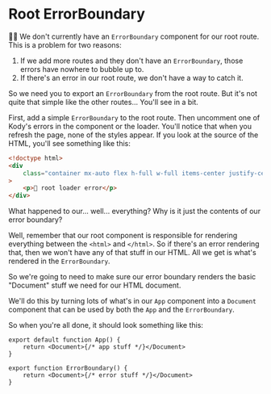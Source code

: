 # Root ErrorBoundary

<EpicVideo url="https://www.epicweb.dev/workshops/full-stack-foundations/error-handling/improving-error-handling-with-a-document-component" />

👨‍💼 We don't currently have an `ErrorBoundary` component for our root route. This
is a problem for two reasons:

1. If we add more routes and they don't have an `ErrorBoundary`, those errors have
   nowhere to bubble up to.
2. If there's an error in our root route, we don't have a way to catch it.

So we need you to export an `ErrorBoundary` from the root route. But it's not
quite that simple like the other routes... You'll see in a bit.

First, add a simple `ErrorBoundary` to the root route. Then uncomment one of
Kody's errors in the component or the loader. You'll notice that when you
refresh the page, none of the styles appear. If you look at the source of the
HTML, you'll see something like this:

```html
<!doctype html>
<div
	class="container mx-auto flex h-full w-full items-center justify-center bg-destructive p-20 text-h2 text-destructive-foreground"
>
	<p>🐨 root loader error</p>
</div>
```

What happened to our... well... everything? Why is it just the contents of our
error boundary?

Well, remember that our root component is responsible for rendering everything
between the `<html>` and `</html>`. So if there's an error rendering that, then
we won't have any of that stuff in our HTML. All we get is what's rendered in
the `ErrorBoundary`.

So we're going to need to make sure our error boundary renders the basic
"Document" stuff we need for our HTML document.

We'll do this by turning lots of what's in our `App` component into a `Document`
component that can be used by both the `App` and the `ErrorBoundary`.

So when you're all done, it should look something like this:

```tsx filename=app/root.tsx
export default function App() {
	return <Document>{/* app stuff */}</Document>
}

export function ErrorBoundary() {
	return <Document>{/* error stuff */}</Document>
}
```
